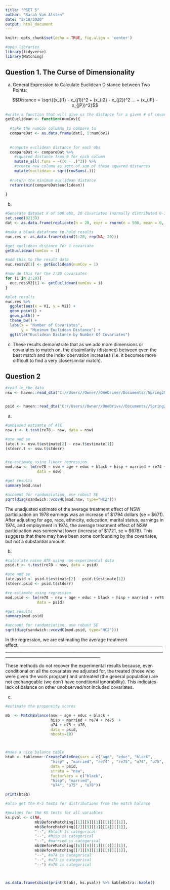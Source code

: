 ```yaml
---
title: "PSET 5"
author: "Sarah Van Alsten"
date: "2/18/2020"
output: html_document
---
```


```r
knitr::opts_chunk$set(echo = TRUE, fig.align = 'center')

#open libraries
library(tidyverse)
library(Matching)

```


## Question 1. The Curse of Dimensionality

a. General Expression to Calculate Euclidean Distance between Two Points:

$$Distance = \sqrt{(x_{i1} - x_{j1})^2 + (x_{i2} - x_{j2})^2 ... + (x_{iP} - x_{jP})^2}$$
```r
#write a function that will give us the distance for a given # of covariates
getEuclidean <- function(numCov){
  
  #take the numCov columns to compare to
  compareDat <- as.data.frame(dat[, 1:numCov])
  
  
  #compute euclidean distance for each obs
  compareDat <- compareDat %>%
    #squared distance from 0 for each column
    mutate_all(.funs = ~((0 - .)^2)) %>%
    #create new column as sqrt of sum of these squared distances
    mutate(euclidean = sqrt(rowSums(.)))
  
  #return the minimum euclidean distance
  return(min(compareDat$euclidean))
  
}

```



b. 

```r
#Generate dataset X of 500 obs, 20 covariates (normally distributed 0-1)
set.seed(02139)
dat <- as.data.frame(replicate(n = 20, expr = rnorm(n = 500, mean = 0, sd = 1)))

#make a blank dataframe to hold results
euc.res <- as.data.frame(cbind(1:20, rep(NA, 20)))

#get euclidean distance for 1 covariate
getEuclidean(numCov = 1)

#add this to the result data
euc.res$V2[1] <- getEuclidean(numCov = 1)

#now do this for the 2:20 covariates
for (i in 2:20){
  euc.res$V2[i] <- getEuclidean(numCov = i)
}

#plot results
euc.res %>%
  ggplot(aes(x = V1, y = V2)) +
  geom_point() +
  geom_path() +
  theme_bw() +
  labs(x = "Number of Covariates",
       y = "Minimum Euclidean Distance") +
  ggtitle("Euclidean Distance by Number Of Covariates")


```

c. These results demonstrate that as we add more dimensions or covariates to match on, the dissimilarity (distance) between even the best match and the index obervation increases (i.e. it becomes more difficult to find a very close/similar match).

## Question 2

```r
#read in the data
nsw <- haven::read_dta("C://Users//Owner//OneDrive//Documents//Spring2020//Causal_Inf//psetdata//Causal_PSETs//data//nsw_exper.dta")


psid <- haven::read_dta("C://Users//Owner//OneDrive//Documents//Spring2020//Causal_Inf//psetdata//Causal_PSETs//data//nsw_psid.dta")


```


a. 

```r
#unbiased estiamte of ATE
nsw.t <- t.test(re78 ~ nsw, data = nsw)

#ate and se
(ate.t <- nsw.t$estimate[2] - nsw.t$estimate[1])
(stderr.t <- nsw.t$stderr)


#re-estimate using linear regression
mod.nsw <- lm(re78 ~ nsw + age + educ + black + hisp + married + re74 + u74,
              data = nsw)

#get results
summary(mod.nsw)

#account for randomziation, use robust SE
sqrt(diag(sandwich::vcovHC(mod.nsw, type="HC2")))


```

The unadjusted estimate of the average treatment effect of NSW participation on 1978 earnings was an increase of \$1794 dollars (se = \$671). After adjusting for age, race, ethnicity, education, marital status, earnings in 1974, and employment in 1974, the average treatment effect of NSW participation was somewhat lower (increase of \$1721, se = \$678). This suggests that there may have been some confounding by the covariates, but not a substantial amount.

b.

```r
#calculate naive ATE using non-experimental data
psid.t <- t.test(re78 ~ nsw, data = psid)

#ate and se
(ate.psid <- psid.t$estimate[2] - psid.t$estimate[1])
(stderr.psid <- psid.t$stderr)

#re-estimate using regression
mod.psid <- lm(re78 ~ nsw + age + educ + black + hisp + married + re74 + u74,
              data = psid)

#get results
summary(mod.psid)

#account for randomziation, use robust SE
sqrt(diag(sandwich::vcovHC(mod.psid, type="HC2")))


```

In the regression, we are estimating the average treatment effect_____________________________________________________________________________________________________________________________________________________________________________________________________

These methods do not recover the experimental results because, even conditional on all the covariates we adjusted for, the treated (those who were given the work program) and untreated (the general population) are not exchangeable (we don't have conditional ignorability). This indicates lack of balance on other unobserved/not included covariates.


c.
```r
#estimate the propensity scores

mb  <- MatchBalance(nsw ~ age + educ + black +
                    hisp + married + re74 + re75  +
                    u74 + u75 + u78,
                    data = psid, 
                    nboots=10)



#make a nice balance table
btab <- tableone::CreateTableOne(vars = c("age", "educ", "black",
                    "hisp" , "married", "re74" , "re75", "u74", "u75", "u78"),
                    data = psid,
                    strata = "nsw",
                    factorVars = c("black",
                    "hisp", "married", 
                    "u74", "u75" , "u78"))

print(btab)

#also get the K-S tests for distributions from the match balance

#pvalues for the KS tests for all variables
ks.pval <- c(NA,
             mb$BeforeMatching[[1]][9][[1]][[1]][[1]],
             mb$BeforeMatching[[2]][9][[1]][[1]][[1]],
             "--", #black is categorical
             "--", #hisp is categorical
             "--", #married is categorical
             mb$BeforeMatching[[6]][9][[1]][[1]][[1]],
             mb$BeforeMatching[[7]][9][[1]][[1]][[1]],
             "--", #u74 is categorical
             "--", #u75 is categorical
             "--") #u78 is categorical



as.data.frame(cbind(print(btab), ks.pval)) %>% kableExtra::kable()

                    
```




